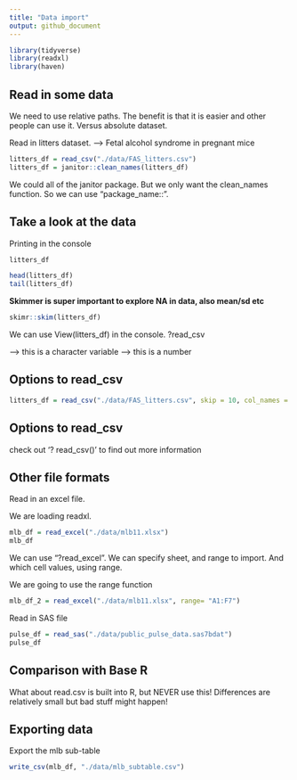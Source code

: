 ```yaml
---
title: "Data import"
output: github_document
---
```


```r
library(tidyverse)
library(readxl)
library(haven)
```
## Read in some data
We need to use relative paths. The benefit is that it is easier and other people can use it. Versus absolute dataset. 

Read in litters dataset. --> Fetal alcohol syndrome in pregnant mice 

```r
litters_df = read_csv("./data/FAS_litters.csv")
litters_df = janitor::clean_names(litters_df)
```
We could all of the janitor package. But we only want the clean_names function. So we can use "package_name::". 

## Take a look at the data
Printing in the console
```r
litters_df
```

```r
head(litters_df)
tail(litters_df)
```

__Skimmer is super important to explore NA in data, also mean/sd etc__
```r
skimr::skim(litters_df)
```

We can use View(litters_df) in the console. ?read_csv

<chr> --> this is a character variable 
<double> --> this is a number

## Options to read_csv
```r
litters_df = read_csv("./data/FAS_litters.csv", skip = 10, col_names = FALSE, na = c("", "NA",".",999))
```

## Options to read_csv
check out '? read_csv()' to find out more information

## Other file formats 
Read in an excel file. 

We are loading readxl. 
```r
mlb_df = read_excel("./data/mlb11.xlsx")
mlb_df
```
We can use "?read_excel". We can specify sheet, and range to import. And which cell values, using range. 

We are going to use the range function
```r
mlb_df_2 = read_excel("./data/mlb11.xlsx", range= "A1:F7")
```

Read in SAS file 
```r
pulse_df = read_sas("./data/public_pulse_data.sas7bdat")
pulse_df
```

## Comparison with Base R

What about read.csv is built into R, but NEVER use this! Differences are relatively small but bad stuff might happen!

## Exporting data

Export the mlb sub-table 
```r
write_csv(mlb_df, "./data/mlb_subtable.csv")
```



















